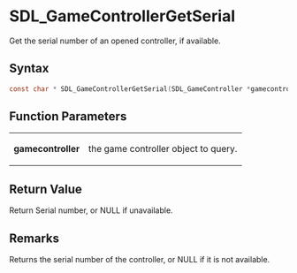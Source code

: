 = SDL_GameControllerGetSerial =

Get the serial number of an opened controller, if available.

== Syntax ==

<syntaxhighlight lang='c'>
const char * SDL_GameControllerGetSerial(SDL_GameController *gamecontroller);
</syntaxhighlight>

== Function Parameters ==

{|
|'''gamecontroller'''
|the game controller object to query.
|}

== Return Value ==

Return Serial number, or NULL if unavailable.



== Remarks ==

Returns the serial number of the controller, or NULL if it is not
available.


